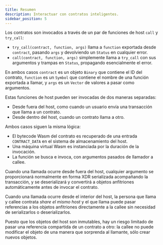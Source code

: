 ```yaml
---
title: Resumen
description: Interactuar con contratos inteligentes.
sidebar_position: 5
---
```


<head>
  <title>Interactuar con contratos inteligentes.</title>
  <meta charSet="utf-8" />
  <meta property="og:title" content="Interactuar con contratos inteligentes." />
  <meta
    property="og:description"
    content="Interactuar con contratos inteligentes con llamadas de función, invocación de contratos y operaciones de blockchain."
  />
</head>

Los contratos son invocados a través de un par de funciones de host `call` y `try_call`:

- `try_call(contract, function, args)` llama a `function` exportada desde `contract`, pasando `args` y devolviendo un `Status` en cualquier error.
- `call(contract, function, args)` simplemente llama a `try_call` con sus argumentos y trampas en `Status`, propagando esencialmente el error.

En ambos casos `contract` es un objeto `Binary` que contiene el ID del contrato, `function` es un `Symbol` que contiene el nombre de una función exportada a llamar, y `args` es un `Vector` de valores a pasar como argumentos.

Estas funciones de host pueden ser invocadas de dos maneras separadas:

- Desde fuera del host, como cuando un usuario envía una transacción que llama a un contrato.
- Desde dentro del host, cuando un contrato llama a otro.

Ambos casos siguen la misma lógica:

- El bytecode Wasm del contrato es recuperado de una entrada `CONTRACT_DATA` en el sistema de almacenamiento del host.
- Una máquina virtual Wasm es instanciada por la duración de la invocación.
- La función se busca e invoca, con argumentos pasados de llamador a callee.

Cuando una llamada ocurre desde fuera del host, cualquier argumento se proporcionará normalmente en forma XDR serializada acompañando la transacción, y se deserializará y convertirá a objetos anfitriones automáticamente antes de invocar el contrato.

Cuando una llamada ocurre desde el interior del host, la persona que llama y callee contrata _share el mismo host_ y el que llama puede pasar referencias a los objetos anfitriones directamente a la callee sin necesidad de serializarlos o deserializarlos.

Puesto que los objetos del host son inmutables, hay un riesgo limitado de pasar una referencia compartida de un contrato a otro: la callee no puede modificar el objeto de una manera que sorprenda al llamante, sólo crear nuevos objetos.
